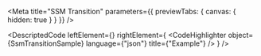 
<Meta title="SSM Transition" parameters={{ previewTabs: { canvas: { hidden: true } } }} />

<DescriptedCode
  leftElement={<SsmTransitionDesc />}
  rightElement={
    <CodeHighlighter
      object={SsmTransitionSample}
      language={"json"}
      title={"Example"}
    />
  }
/>
